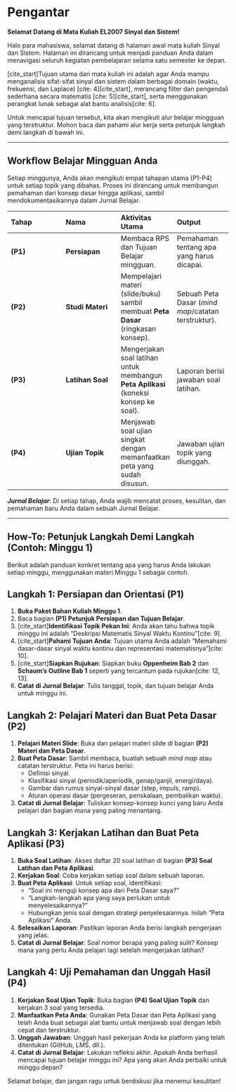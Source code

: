 # Pengantar {.unnumbered}

**Selamat Datang di Mata Kuliah EL2007 Sinyal dan Sistem!**

Halo para mahasiswa, selamat datang di halaman awal mata kuliah Sinyal dan Sistem. Halaman ini dirancang untuk menjadi panduan Anda dalam menavigasi seluruh kegiatan pembelajaran selama satu semester ke depan.

[cite_start]Tujuan utama dari mata kuliah ini adalah agar Anda mampu menganalisis sifat-sifat sinyal dan sistem dalam berbagai domain (waktu, frekuensi, dan Laplace) [cite: 4][cite_start], merancang filter dan pengendali sederhana secara matematis [cite: 5][cite_start], serta menggunakan perangkat lunak sebagai alat bantu analisis[cite: 6].

Untuk mencapai tujuan tersebut, kita akan mengikuti alur belajar mingguan yang terstruktur. Mohon baca dan pahami alur kerja serta petunjuk langkah demi langkah di bawah ini.

---

## **Workflow Belajar Mingguan Anda**

Setiap minggunya, Anda akan mengikuti empat tahapan utama (P1-P4) untuk setiap topik yang dibahas. Proses ini dirancang untuk membangun pemahaman dari konsep dasar hingga aplikasi, sambil mendokumentasikannya dalam Jurnal Belajar.

| Tahap | Nama | Aktivitas Utama | Output |
| :--- | :--- | :--- | :--- |
| **(P1)** | **Persiapan** | Membaca RPS dan Tujuan Belajar mingguan. | Pemahaman tentang apa yang harus dicapai. |
| **(P2)** | **Studi Materi** | Mempelajari materi (slide/buku) sambil membuat **Peta Dasar** (ringkasan konsep). | Sebuah Peta Dasar (*mind map*/catatan terstruktur). |
| **(P3)** | **Latihan Soal** | Mengerjakan soal latihan untuk membangun **Peta Aplikasi** (koneksi konsep ke soal). | Laporan berisi jawaban soal latihan. |
| **(P4)** | **Ujian Topik** | Menjawab soal ujian singkat dengan memanfaatkan peta yang sudah disusun. | Jawaban ujian topik yang diunggah. |

***Jurnal Belajar***: Di setiap tahap, Anda wajib mencatat proses, kesulitan, dan pemahaman baru Anda dalam sebuah Jurnal Belajar.

---

## **How-To: Petunjuk Langkah Demi Langkah (Contoh: Minggu 1)**

Berikut adalah panduan konkret tentang apa yang harus Anda lakukan setiap minggu, menggunakan materi Minggu 1 sebagai contoh.

## **Langkah 1: Persiapan dan Orientasi (P1)**

1.  **Buka Paket Bahan Kuliah Minggu 1**.
2.  Baca bagian **(P1) Petunjuk Persiapan dan Tujuan Belajar**.
3.  [cite_start]**Identifikasi Topik Pekan Ini**: Anda akan tahu bahwa topik minggu ini adalah "Deskripsi Matematis Sinyal Waktu Kontinu"[cite: 9].
4.  [cite_start]**Pahami Tujuan Anda**: Tujuan utama Anda adalah "Memahami dasar-dasar sinyal waktu kontinu dan representasi matematisnya"[cite: 10].
5.  [cite_start]**Siapkan Rujukan**: Siapkan buku **Oppenheim Bab 2** dan **Schaum's Outline Bab 1** seperti yang tercantum pada rujukan[cite: 12, 13].
6.  **Catat di Jurnal Belajar**: Tulis tanggal, topik, dan tujuan belajar Anda untuk minggu ini.

## **Langkah 2: Pelajari Materi dan Buat Peta Dasar (P2)**

1.  **Pelajari Materi Slide**: Buka dan pelajari materi slide di bagian **(P2) Materi dan Peta Dasar**.
2.  **Buat Peta Dasar**: Sambil membaca, buatlah sebuah *mind map* atau catatan terstruktur. Peta ini harus berisi:
    * Definisi sinyal.
    * Klasifikasi sinyal (periodik/aperiodik, genap/ganjil, energi/daya).
    * Gambar dan rumus sinyal-sinyal dasar (step, impuls, ramp).
    * Aturan operasi dasar (pergeseran, penskalaan, pembalikan waktu).
3.  **Catat di Jurnal Belajar**: Tuliskan konsep-konsep kunci yang baru Anda pelajari dan bagian mana yang paling menantang.

## **Langkah 3: Kerjakan Latihan dan Buat Peta Aplikasi (P3)**

1.  **Buka Soal Latihan**: Akses daftar 20 soal latihan di bagian **(P3) Soal Latihan dan Peta Aplikasi**.
2.  **Kerjakan Soal**: Coba kerjakan setiap soal dalam sebuah laporan.
3.  **Buat Peta Aplikasi**: Untuk setiap soal, identifikasi:
    * "Soal ini menguji konsep apa dari Peta Dasar saya?"
    * "Langkah-langkah apa yang saya perlukan untuk menyelesaikannya?"
    * Hubungkan jenis soal dengan strategi penyelesaiannya. Inilah "Peta Aplikasi" Anda.
4.  **Selesaikan Laporan**: Pastikan laporan Anda berisi langkah pengerjaan yang jelas.
5.  **Catat di Jurnal Belajar**: Soal nomor berapa yang paling sulit? Konsep mana yang perlu Anda pelajari lagi setelah mengerjakan latihan?

## **Langkah 4: Uji Pemahaman dan Unggah Hasil (P4)**

1.  **Kerjakan Soal Ujian Topik**: Buka bagian **(P4) Soal Ujian Topik** dan kerjakan 3 soal yang tersedia.
2.  **Manfaatkan Peta Anda**: Gunakan Peta Dasar dan Peta Aplikasi yang telah Anda buat sebagai alat bantu untuk menjawab soal dengan lebih cepat dan terstruktur.
3.  **Unggah Jawaban**: Unggah hasil pekerjaan Anda ke platform yang telah ditentukan (GitHub, LMS, dll.).
4.  **Catat di Jurnal Belajar**: Lakukan refleksi akhir. Apakah Anda berhasil mencapai tujuan belajar minggu ini? Apa yang akan Anda perbaiki untuk minggu depan?

Selamat belajar, dan jangan ragu untuk berdiskusi jika menemui kesulitan!